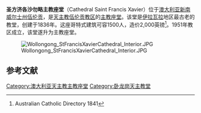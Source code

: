 {{Infobox religious building
| building_name=圣方济各沙勿略主教座堂 
| image=Wollongong_StFrancisXavierCathedral.JPG
| location={{Flagicon|AUS}}[[澳大利亚|澳大利亚]][[新南威尔士州|新南威尔士州]][[伍伦贡|伍伦贡]]
| religious_affiliation=[[罗马天主教|罗马天主教]]
| district= [[天主教伍伦贡教区|天主教伍伦贡教区]]
| consecration_year=2010
| organisational_status=[[主教座堂|主教座堂]]
| geo={{Coord|34|25|32|S|150|54|7|E|type:landmark|display=inline,title}}
| website= [http://www.sfx.org.au/  St Francis Xavier's Cathedral website]
| architecture_style=[[哥特式|哥特式]]
| groundbreaking =1841
| year_completed= 1848
| specifications = 
| capacity = 1,500
}}
'''圣方济各沙勿略主教座堂'''（Cathedral Saint Francis Xavier）位于[[澳大利亚|澳大利亚]][[新南威尔士州|新南威尔士州]][[伍伦贡|伍伦贡]]，是[[天主教伍伦贡教区|天主教伍伦贡教区]]的[[主教座堂|主教座堂]]。该堂是[[伊拉瓦拉|伊拉瓦拉]]地区最古老的教堂，创建于1836年。这座哥特式建筑可容1500人，造价2,000英镑<ref>Australian Catholic Directory 1841</ref>。1951年教区成立，该堂遂升为主教座堂。

[[File:Wollongong_StFrancisXavierCathedral_Interior.JPG|thumb]]

== 参考文献 ==
{{Reflist}}

[[Category:澳大利亚天主教主教座堂|Category:澳大利亚天主教主教座堂]]
[[Category:卧龙岗天主教堂|Category:卧龙岗天主教堂]]
